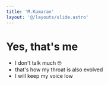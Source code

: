 ```yaml
---
title: 'M.Kumaran'
layout: '@/layouts/slide.astro'
---
```


# Yes, that's me
* I don't talk much 🤓
* that's how my throat is also evolved 
* I will keep my voice low